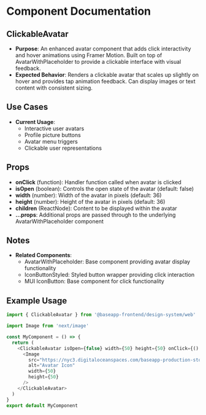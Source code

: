 
<Meta title="@baseapp-frontend | designSystem/Avatars/ClickableAvatar" />

# Component Documentation
## ClickableAvatar

- **Purpose**: An enhanced avatar component that adds click interactivity and hover animations using Framer Motion. Built on top of AvatarWithPlaceholder to provide a clickable interface with visual feedback.
- **Expected Behavior**: Renders a clickable avatar that scales up slightly on hover and provides tap animation feedback. Can display images or text content with consistent sizing.

## Use Cases

- **Current Usage**:
  - Interactive user avatars
  - Profile picture buttons
  - Avatar menu triggers
  - Clickable user representations

## Props

- **onClick** (function): Handler function called when avatar is clicked
- **isOpen** (boolean): Controls the open state of the avatar (default: false)
- **width** (number): Width of the avatar in pixels (default: 36)
- **height** (number): Height of the avatar in pixels (default: 36) 
- **children** (ReactNode): Content to be displayed within the avatar
- **...props**: Additional props are passed through to the underlying AvatarWithPlaceholder component

## Notes

- **Related Components**:
  - AvatarWithPlaceholder: Base component providing avatar display functionality
  - IconButtonStyled: Styled button wrapper providing click interaction
  - MUI IconButton: Base component for click functionality

## Example Usage

```javascript
import { ClickableAvatar } from '@baseapp-frontend/design-system/web'

import Image from 'next/image'

const MyComponent = () => {
  return (
    <ClickableAvatar isOpen={false} width={50} height={50} onClick={() => {}}>
      <Image
        src="https://nyc3.digitaloceanspaces.com/baseapp-production-storage/media/user-avatars/5/6/4/resized/50/50/185a04dfdaa512d218cf9b7a5097e3c9.png"
        alt="Avatar Icon"
        width={50}
        height={50}
      />
    </ClickableAvatar>
  )
}
export default MyComponent
```
